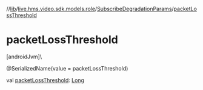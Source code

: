 //[lib](/api-reference/android/v2/home/content)/[live.hms.video.sdk.models.role](../index)/[SubscribeDegradationParams](index)/[packetLossThreshold](packet-loss-threshold)

# packetLossThreshold

[androidJvm]\

@SerializedName(value = packetLossThreshold)

val [packetLossThreshold](packet-loss-threshold): [Long](https://kotlinlang.org/api/latest/jvm/stdlib/kotlin/-long/index.html)
